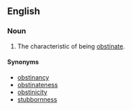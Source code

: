 ==English==
===Noun===
{{en-noun}}
# The characteristic of being [[obstinate]].

====Synonyms====
*[[obstinancy]]
*[[obstinateness]]
*[[obstinicity]]
*[[stubbornness]]